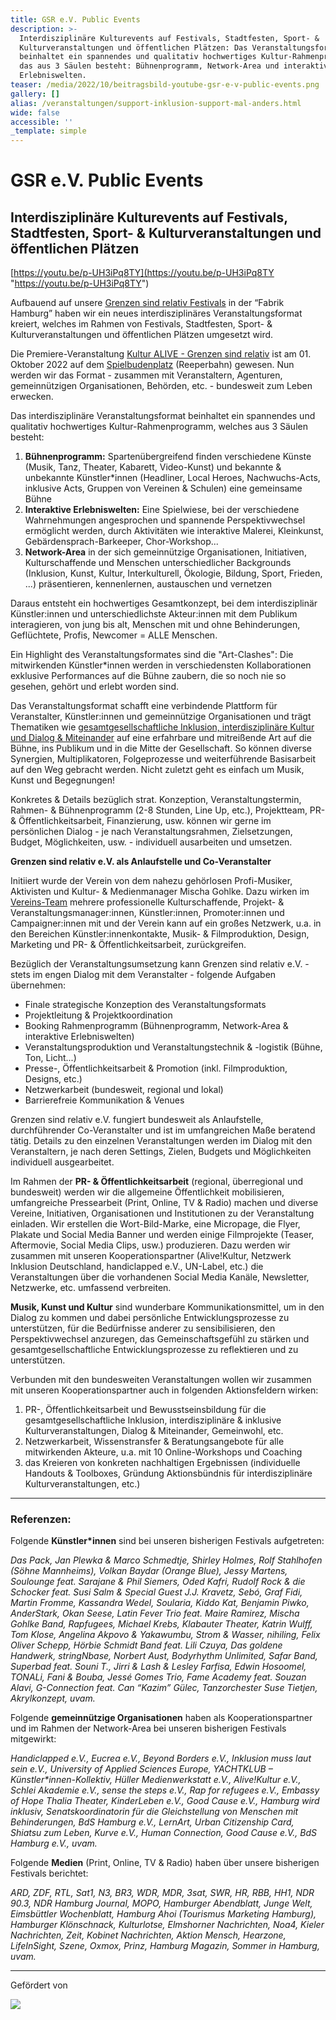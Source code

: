```yaml
---
title: GSR e.V. Public Events
description: >-
  Interdisziplinäre Kulturevents auf Festivals, Stadtfesten, Sport- &
  Kulturveranstaltungen und öffentlichen Plätzen: Das Veranstaltungsformat
  beinhaltet ein spannendes und qualitativ hochwertiges Kultur-Rahmenprogramm,
  das aus 3 Säulen besteht: Bühnenprogramm, Network-Area und interaktive
  Erlebniswelten.
teaser: /media/2022/10/beitragsbild-youtube-gsr-e-v-public-events.png
gallery: []
alias: /veranstaltungen/support-inklusion-support-mal-anders.html
wide: false
accessible: ''
_template: simple
---
```


# GSR e.V. Public Events

## Interdisziplinäre Kulturevents auf Festivals, Stadtfesten, Sport- & Kulturveranstaltungen und öffentlichen Plätzen

[https://youtu.be/p-UH3iPq8TY](https://youtu.be/p-UH3iPq8TY "https://youtu.be/p-UH3iPq8TY")

Aufbauend auf unsere [Grenzen sind relativ Festivals](https://www.grenzensindrelativ.de/aktivitaeten/projekte-und-veranstaltungen/veranstaltungsformate-fuer-dein-event/review-grenzen-sind-relativ-festivals-2017-2019) in der “Fabrik Hamburg” haben wir ein neues interdisziplinäres Veranstaltungsformat kreiert, welches im Rahmen von Festivals, Stadtfesten, Sport- & Kulturveranstaltungen und öffentlichen Plätzen umgesetzt wird.

Die Premiere-Veranstaltung [Kultur ALIVE - Grenzen sind relativ](https://www.grenzensindrelativ.de/aktivitaeten/projekte-und-veranstaltungen/veranstaltungsformate-fuer-dein-event/kultur-alive-grenzen-sind-relativ-sa.1.10.22-spielbudenplatz-reeperbahn-hamburg) ist am 01. Oktober 2022 auf dem [Spielbudenplatz](https://spielbudenplatz.eu/) (Reeperbahn) gewesen. Nun werden wir das Format - zusammen mit Veranstaltern, Agenturen, gemeinnützigen Organisationen, Behörden, etc. - bundesweit zum Leben erwecken.

Das interdisziplinäre Veranstaltungsformat beinhaltet ein spannendes und qualitativ hochwertiges Kultur-Rahmenprogramm, welches aus 3 Säulen besteht:

1. **Bühnenprogramm:** Spartenübergreifend finden verschiedene Künste (Musik, Tanz, Theater, Kabarett, Video-Kunst) und bekannte & unbekannte Künstler*innen (Headliner, Local Heroes, Nachwuchs-Acts, inklusive Acts, Gruppen von Vereinen & Schulen) eine gemeinsame Bühne
2. **Interaktive Erlebniswelten:** Eine Spielwiese, bei der verschiedene Wahrnehmungen angesprochen und spannende Perspektivwechsel ermöglicht werden, durch Aktivitäten wie interaktive Malerei, Kleinkunst, Gebärdensprach-Barkeeper, Chor-Workshop...
3. **Network-Area** in der sich gemeinnützige Organisationen, Initiativen, Kulturschaffende und Menschen unterschiedlicher Backgrounds (Inklusion, Kunst, Kultur, Interkulturell, Ökologie, Bildung, Sport, Frieden, ...) präsentieren, kennenlernen, austauschen und vernetzen

Daraus entsteht ein hochwertiges Gesamtkonzept, bei dem interdisziplinär Künstler:innen und unterschiedlichste Akteur:innen mit dem Publikum interagieren, von jung bis alt, Menschen mit und ohne Behinderungen, Geflüchtete, Profis, Newcomer = ALLE Menschen.

Ein Highlight des Veranstaltungsformates sind die "Art-Clashes": Die mitwirkenden Künstler*innen werden in verschiedensten Kollaborationen exklusive Performances auf die Bühne zaubern, die so noch nie so gesehen, gehört und erlebt worden sind.

Das Veranstaltungsformat schafft eine verbindende Plattform für Veranstalter, Künstler:innen und gemeinnützige Organisationen und trägt Thematiken wie [gesamtgesellschaftliche Inklusion, interdisziplinäre Kultur und Dialog & Miteinander](https://www.grenzensindrelativ.de/ueber-uns/mission-und-vision) auf eine erfahrbare und mitreißende Art auf die Bühne, ins Publikum und in die Mitte der Gesellschaft. So können diverse Synergien, Multiplikatoren, Folgeprozesse und weiterführende Basisarbeit auf den Weg gebracht werden. Nicht zuletzt geht es einfach um Musik, Kunst und Begegnungen!

Konkretes & Details bezüglich strat. Konzeption, Veranstaltungstermin, Rahmen- & Bühnenprogramm (2-8 Stunden, Line Up, etc.), Projektteam, PR- & Öffentlichkeitsarbeit, Finanzierung, usw. können wir gerne im persönlichen Dialog - je nach Veranstaltungsrahmen, Zielsetzungen, Budget, Möglichkeiten, usw. - individuell ausarbeiten und umsetzen.

**Grenzen sind relativ e.V. als Anlaufstelle und Co-Veranstalter**

Initiiert wurde der Verein von dem nahezu gehörlosen Profi-Musiker, Aktivisten und Kultur- & Medienmanager Mischa Gohlke. Dazu wirken im [Vereins-Team](https://www.grenzensindrelativ.de/ueber-uns/das-team/alle) mehrere professionelle Kulturschaffende, Projekt- & Veranstaltungsmanager:innen, Künstler:innen, Promoter:innen und Campaigner:innen mit und der Verein kann auf ein großes Netzwerk, u.a. in den Bereichen Künstler:innenkontakte, Musik- & Filmproduktion, Design, Marketing und PR- & Öffentlichkeitsarbeit, zurückgreifen.

Bezüglich der Veranstaltungsumsetzung kann Grenzen sind relativ e.V. - stets im engen Dialog mit dem Veranstalter - folgende Aufgaben übernehmen:

* Finale strategische Konzeption des Veranstaltungsformats
* Projektleitung & Projektkoordination
* Booking Rahmenprogramm (Bühnenprogramm, Network-Area & interaktive Erlebniswelten)
* Veranstaltungsproduktion und Veranstaltungstechnik & -logistik (Bühne, Ton, Licht...)
* Presse-, Öffentlichkeitsarbeit & Promotion (inkl. Filmproduktion, Designs, etc.)
* Netzwerkarbeit (bundesweit, regional und lokal)
* Barrierefreie Kommunikation & Venues

Grenzen sind relativ e.V. fungiert bundesweit als Anlaufstelle, durchführender Co-Veranstalter und ist im umfangreichen Maße beratend tätig. Details zu den einzelnen Veranstaltungen werden im Dialog mit den Veranstaltern, je nach deren Settings, Zielen, Budgets und Möglichkeiten individuell ausgearbeitet.

Im Rahmen der **PR- & Öffentlichkeitsarbeit** (regional, überregional und bundesweit) werden wir die allgemeine Öffentlichkeit mobilisieren, umfangreiche Pressearbeit (Print, Online, TV & Radio) machen und diverse Vereine, Initiativen, Organisationen und Institutionen zu der Veranstaltung einladen. Wir erstellen die Wort-Bild-Marke, eine Micropage, die Flyer, Plakate und Social Media Banner und werden einige Filmprojekte (Teaser, Aftermovie, Social Media Clips, usw.) produzieren. Dazu werden wir zusammen mit unseren Kooperationspartner (Alive!Kultur, Netzwerk Inklusion Deutschland, handiclapped e.V., UN-Label, etc.) die Veranstaltungen über die vorhandenen Social Media Kanäle, Newsletter, Netzwerke, etc. umfassend verbreiten.

**Musik, Kunst und Kultur** sind wunderbare Kommunikationsmittel, um in den Dialog zu kommen und dabei persönliche Entwicklungsprozesse zu unterstützen, für die Bedürfnisse anderer zu sensibilisieren, den Perspektivwechsel anzuregen, das Gemeinschaftsgefühl zu stärken und gesamtgesellschaftliche Entwicklungsprozesse zu reflektieren und zu unterstützen.

Verbunden mit den bundesweiten Veranstaltungen wollen wir zusammen mit unseren Kooperationspartner auch in folgenden Aktionsfeldern wirken:

1. PR-, Öffentlichkeitsarbeit und Bewusstseinsbildung für die gesamtgesellschaftliche Inklusion, interdisziplinäre & inklusive Kulturveranstaltungen, Dialog & Miteinander, Gemeinwohl, etc.
2. Netzwerkarbeit, Wissenstransfer & Beratungsangebote für alle mitwirkenden Akteure, u.a. mit 10 Online-Workshops und Coaching
3. das Kreieren von konkreten nachhaltigen Ergebnissen (individuelle Handouts & Toolboxes, Gründung Aktionsbündnis für interdisziplinäre Kulturveranstaltungen, etc.)

***

### **Referenzen:**

Folgende **Künstler*innen** sind bei unseren bisherigen Festivals aufgetreten:

_Das Pack, Jan Plewka & Marco Schmedtje, Shirley Holmes, Rolf Stahlhofen (Söhne Mannheims), Volkan Baydar (Orange Blue), Jessy Martens, Soulounge feat. Sarajane & Phil Siemers, Oded Kafri, Rudolf Rock & die Schocker feat. Susi Salm & Special Guest J.J. Kravetz, Sebó, Graf Fidi, Martin Fromme, Kassandra Wedel, Soularia, Kiddo Kat, Benjamin Piwko, AnderStark, Okan Seese, Latin Fever Trio feat. Maire Ramirez, Mischa Gohlke Band, Rapfugees, Michael Krebs, Klabauter Theater, Katrin Wulff, Tom Klose, Angelina Akpovo & Yakawumbu, Strom & Wasser, nihiling, Felix Oliver Schepp, Hörbie Schmidt Band feat. Lili Czuya, Das goldene Handwerk, stringNbase, Norbert Aust, Bodyrhythm Unlimited, Safar Band, Superbad feat. Souni T., Jirri & Lash & Lesley Farfisa, Edwin Hosoomel, TONALi, Fani & Bouba, Jessé Gomes Trio, Fame Academy feat. Souzan Alavi, G-Connection feat. Can “Kazim” Gülec, Tanzorchester Suse Tietjen, Akrylkonzept, uvam._

Folgende **gemeinnützige Organisationen** haben als Kooperationspartner und im Rahmen der Network-Area bei unseren bisherigen Festivals mitgewirkt:

_Handiclapped e.V., Eucrea e.V., Beyond Borders e.V., Inklusion muss laut sein e.V., University of Applied Sciences Europe, YACHTKLUB – Künstler*innen-Kollektiv, Hüller Medienwerkstatt e.V., Alive!Kultur e.V., Schlei Akademie e.V., sense the steps e.V., Rap for refugees e.V., Embassy of Hope Thalia Theater, KinderLeben e.V., Good Cause e.V., Hamburg wird inklusiv, Senatskoordinatorin für die Gleichstellung von Menschen mit Behinderungen, BdS Hamburg e.V., LernArt, Urban Citizenship Card,  Shiatsu zum Leben, Kurve e.V., Human Connection, Good Cause e.V., BdS Hamburg e.V., uvam._

Folgende **Medien** (Print, Online, TV & Radio) haben über unsere bisherigen Festivals berichtet:

_ARD, ZDF, RTL, Sat1, N3, BR3, WDR, MDR, 3sat, SWR, HR, RBB, HH1, NDR 90.3, NDR Hamburg Journal, MOPO, Hamburger Abendblatt, Junge Welt, Eimsbüttler Wochenblatt, Hamburg Ahoi (Tourismus Marketing Hamburg), Hamburger Klönschnack, Kulturlotse, Elmshorner Nachrichten, Noa4, Kieler Nachrichten, Zeit, Kobinet Nachrichten, Aktion Mensch, Hearzone, LifeInSight, Szene, Oxmox, Prinz, Hamburg Magazin, Sommer in Hamburg, uvam._

***

Gefördert von

![](/media/2021/07/20170919100223-aktion_mensch_logo.svg)
